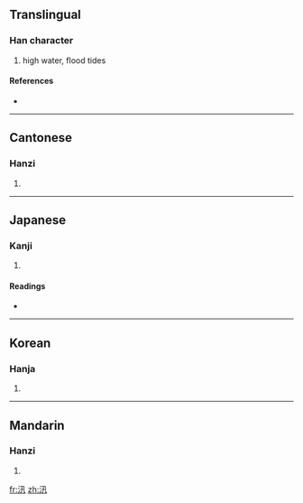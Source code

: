 ==Translingual==

===Han character===
{{Han char|rn=85|rad=水|as=03|sn=6|four=3711<sub>0</sub>|canj=水弓十 (ENJ)}}

# high water, flood tides

====References====
* {{Han ref|kx=0605.160|dkj=17135|dj=0999.070|hdz=31554.070|uh=6C5B|ud=27739|bh=A6C4|bd=42692}}

----

==Cantonese==

===Hanzi===
{{yue-hanzi|jyut=|y=seun3}}

# {{defn|Cantonese}}

----

==Japanese==

===Kanji===
{{ja-kanji|grade=|rs=水03}}

# {{defn|Japanese}}

====Readings====
* {{ja-readings|on=[[しん]] (shin), [[さん]] (san), [[しゃ]] (sha)|kun=[[そそぐ]] (sosogu)}}

----

==Korean==

===Hanja===
{{ko-hanja|hangeul=신|eumhun=|rv=sin|mr=sin|y=sin}}

# {{defn|Korean}}

----

==Mandarin==

===Hanzi===
{{cmn-hanzi|pin=[[chè]] ([[che4]]), [[tuó]] ([[tuo2]]), [[xùn]] ([[xun4]])|wg=ch'e<sup>4</sup>, t'o<sup>2</sup>, hsün<sup>4</sup>}}

# {{defn|Mandarin}}

[[fr:汛]]
[[zh:汛]]